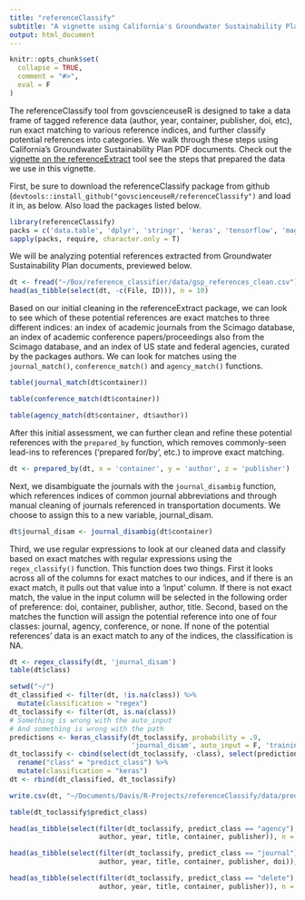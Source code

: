 ```yaml
---
title: "referenceClassify"
subtitle: "A vignette using California's Groundwater Sustainability Plan documents"
output: html_document
---
```

<!----
These were in the yaml but the html won't render to the vignette folder and that is annoying to me, so instead i run this: rmarkdown::render('vignettes/sgma.Rmd', output_dir = 'vignettes')
output: rmarkdown::html_vignette
vignette: >
  %\VignetteIndexEntry{sgma}
  %\VignetteEngine{knitr::rmarkdown}
  %\VignetteEncoding{UTF-8}
--->
```r
knitr::opts_chunk$set(
  collapse = TRUE,
  comment = "#>",
  eval = F
)
```

The referenceClassify tool from govscienceuseR is designed to take a data frame of tagged reference data (author, year, container, publisher, doi, etc), run exact matching to various reference indices, and further classify potential references into categories. We walk through these steps using California's Groundwater Sustainability Plan PDF documents. Check out the [vignette on the referenceExtract](http://htmlpreview.github.io/?https://github.com/govscienceuseR/referenceExtract/blob/master/vignettes/sgma.html) tool see the steps that prepared the data we use in this vignette.  

First, be sure to download the referenceClassify package from github (`devtools::install_github("govscienceuseR/referenceClassify")` and load it in, as below. Also load the packages listed below.  

```r
library(referenceClassify)
packs = c('data.table', 'dplyr', 'stringr', 'keras', 'tensorflow', 'magrittr')
sapply(packs, require, character.only = T)
```

We will be analyzing potential references extracted from Groundwater Sustainability Plan documents, previewed below.  
```r
dt <- fread("~/Box/reference_classifier/data/gsp_references_clean.csv")
head(as_tibble(select(dt, -c(File, ID))), n = 10)
```

Based on our initial cleaning in the referenceExtract package, we can look to see which of these potential references are exact matches to three different indices: an index of academic journals from the Scimago database, an index of academic conference papers/proceedings also from the Scimago database, and an index of US state and federal agencies, curated by the packages authors. We can look for matches using the `journal_match()`, `conference_match()` and `agency_match()` functions.
```r
table(journal_match(dt$container))
```

```r
table(conference_match(dt$container))
```

```r
table(agency_match(dt$container, dt$author))
```

After this initial assessment, we can further clean and refine these potential references with the `prepared_by` function, which removes commonly-seen lead-ins to references ('prepared for/by', etc.) to improve exact matching.   
```r
dt <- prepared_by(dt, x = 'container', y = 'author', z = 'publisher')
```

Next, we disambiguate the journals with the `journal_disambig` function, which references indices of common journal abbreviations and through manual cleaning of journals referenced in transportation documents. We choose to assign this to a new variable, journal_disam.
```r
dt$journal_disam <- journal_disambig(dt$container)
```


Third, we use regular expressions to look at our cleaned data and classify based on exact matches with regular expressions using the `regex_classify()` function. This function does two things. First it looks across all of the columns for exact matches to our indices, and if there is an exact match, it pulls out that value into a 'input' column. If there is not exact match, the value in the input column will be selected in the following order of preference: doi, container, publisher, author, title. Second, based on the matches the function will assign the potential reference into one of four classes: journal, agency, conference, or none. If none of the potential references' data is an exact match to any of the indices, the classification is NA. 
```r
dt <- regex_classify(dt, 'journal_disam')
table(dt$class)
```


```r
setwd("~/")
dt_classified <- filter(dt, !is.na(class)) %>% 
  mutate(classification = "regex")
dt_toclassify <- filter(dt, is.na(class))
# Something is wrong with the auto_input
# And something is wrong with the path 
predictions <- keras_classify(dt_toclassify, probability = .9, 
                              'journal_disam', auto_input = F, 'training_input')
dt_toclassify <- cbind(select(dt_toclassify, -class), select(predictions, predict_class)) %>% 
  rename("class" = "predict_class") %>% 
  mutate(classification = "keras")
dt <- rbind(dt_classified, dt_toclassify)
```

```r
write.csv(dt, "~/Documents/Davis/R-Projects/referenceClassify/data/predicted_class.csv", row.names = F)
```

```r
table(dt_toclassify$predict_class)
```

```r
head(as_tibble(select(filter(dt_toclassify, predict_class == "agency"),
                      author, year, title, container, publisher)), n = 10)
```

```r
head(as_tibble(select(filter(dt_toclassify, predict_class == "journal"),
                      author, year, title, container, publisher, doi)), n = 10)
```

```r
head(as_tibble(select(filter(dt_toclassify, predict_class == "delete"),
                      author, year, title, container, publisher)), n = 10)
```

